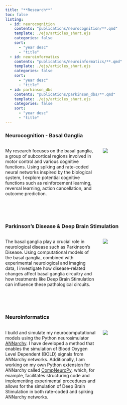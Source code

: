 ```yaml
---
title: "**Research**"
toc: false
listing:
  - id: neurocognition
    contents: "publications/neurocognition/**.qmd"
    template: ./ejs/articles_short.ejs
    categories: false
    sort:
      - "year desc"
      - "title"
  - id: neuroinformatics
    contents: "publications/neuroinformatics/**.qmd"
    template: ./ejs/articles_short.ejs
    categories: false
    sort:
      - "year desc"
      - "title"
  - id: parkinson_dbs
    contents: "publications/parkinson_dbs/**.qmd"
    template: ./ejs/articles_short.ejs
    categories: false
    sort:
      - "year desc"
      - "title"
---
```

<!-- Need this comment to let quarto load the fontawesome (by using html this is not loaded)
{{< fa link size=1x title="Link" >}} -->

### **Neurocognition - Basal Ganglia**

:::{.columns}

:::{.column width=60%}
My research focuses on the basal ganglia, a group of subcortical regions involved in motor control and various cognitive functions. Using spiking and rate-coded neural networks inspired by the biological system, I explore potential cognitive functions such as reinforcement learning, reversal learning, action cancellation, and outcome prediction.
:::

:::{.column width=40%}
![](/images/poster_active_self_2024_task.png){fig-alt="A cueing experimental procedure" .lightbox group="my-gallery" description="A cueing experimental procedure"}
:::

:::

:::{.callout-note collapse="true" icon="false" title="Publications"}

:::{#neurocognition}
:::

:::

<br></br>


### **Parkinson's Disease & Deep Brain Stimulation**

:::{.columns}

:::{.column width=60%}
The basal ganglia play a crucial role in neurological disease such as Parkinson’s Disease. Using computational models of the basal ganglia, combined with experimental neurological and imaging data, I investigate how disease-related changes affect basal ganglia circuitry and how treatments like Deep Brain Stimulation can influence these pathological circuits.
:::

:::{.column width=40%}
![](/images/ejn_2020_rate_changes.jpg){fig-alt="Basal Ganglia Activity Changes caused by Parkinson's Disease" .lightbox group="my-gallery" description="Basal Ganglia Activity Changes caused by Parkinson's Disease"}
:::

:::

:::{.callout-note collapse="true" icon="false" title="Publications"}

:::{#parkinson_dbs}
:::

:::

<br></br>


### **Neuroinformatics**

:::{.columns}

:::{.column width=60%}
I build and simulate my neurocomputational models using the Python neurosimulator [ANNarchy](https://annarchy.github.io/). I have developed a method that enables the simulation of Blood Oxygen Level Dependent (BOLD) signals from ANNarchy networks. Additionally, I am working on my own Python extension for ANNarchy called [CompNeuroPy](https://olimaol.github.io/CompNeuroPy), which, for example, facilitates structuring code and implementing experimental procedures and allows for the simulation of Deep Brain Stimulation in both rate-coded and spiking ANNarchy networks.
:::

:::{.column width=40%}
![](/images/fninf_2022_bold_example.jpg){fig-alt="Firing Rate to BOLD Signal" .lightbox group="my-gallery" description="Firing Rate to BOLD Signal"}
:::

:::

:::{.callout-note collapse="true" icon="false" title="Publications"}

:::{#neuroinformatics}
:::

:::

<br></br>
